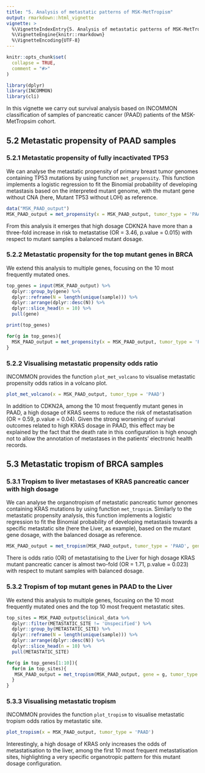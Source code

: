 ```yaml
---
title: "5. Analysis of metastatic patterns of MSK-MetTropism"
output: rmarkdown::html_vignette
vignette: >
  %\VignetteIndexEntry{5. Analysis of metastatic patterns of MSK-MetTropism}
  %\VignetteEngine{knitr::rmarkdown}
  %\VignetteEncoding{UTF-8}
---
```


```r
knitr::opts_chunk$set(
  collapse = TRUE,
  comment = "#>"
)
```

```r
library(dplyr)
library(INCOMMON)
library(cli)
```

In this vignette we carry out survival analysis based on INCOMMON classification of samples of pancreatic cancer (PAAD) patients of the MSK-MetTropsim cohort.

## 5.2 Metastatic propensity of PAAD samples

### 5.2.1 Metastatic propensity of fully incactivated TP53

We can analyse the metastatic propensity of primary breast tumor genomes 
containing TP53 mutations by using function `met_propensity`. This function
implements a logistic regression to fit the Binomial probability of developing
metastasis based on the interpreted mutant genome, with the mutant gene without 
CNA (here, Mutant TP53 without LOH) as reference.

```r
data("MSK_PAAD_output")
MSK_PAAD_output = met_propensity(x = MSK_PAAD_output, tumor_type = 'PAAD', gene = 'CDKN2A')
```

From this analysis it emerges that high dosage CDKN2A have more than a three-fold increase in risk to metastatise (OR = 3.46, p.value = 0.015) with respect to mutant samples a balanced mutant dosage.

### 5.2.2 Metastatic propensity for the top mutant genes in BRCA

We extend this analysis to multiple genes, focusing on the 10 most frequently mutated ones.

```r
top_genes = input(MSK_PAAD_output) %>% 
  dplyr::group_by(gene) %>% 
  dplyr::reframe(N = length(unique(sample))) %>% 
  dplyr::arrange(dplyr::desc(N)) %>% 
  dplyr::slice_head(n = 10) %>% 
  pull(gene)

print(top_genes)

for(g in top_genes){
  MSK_PAAD_output = met_propensity(x = MSK_PAAD_output, tumor_type = 'PAAD', gene = g)
}

```

### 5.2.2 Visualising metastatic propensity odds ratio

INCOMMON provides the function `plot_met_volcano` to visualise metastatic propensity odds ratios in a volcano plot.

```r
plot_met_volcano(x = MSK_PAAD_output, tumor_type = 'PAAD')
```

In addition to CDKN2A, among the 10 most frequently mutant genes in PAAD, a high dosage of KRAS seems to reduce the risk of metastatisation (OR = 0.59, p.value = 0.04). Given the strong worsening of survival outcomes related to high KRAS dosage in PAAD, this effect may be explained by the fact that the death rate in this configuration is high enough not to allow the annotation of metastases in the patients' electronic health records. 

## 5.3 Metastatic tropism of BRCA samples

### 5.3.1 Tropism to liver metastases of KRAS pancreatic cancer with high dosage

We can analyse the organotropism of metastatic pancreatic tumor genomes 
containing KRAS mutations by using function `met_tropsim`. Similarly to the
metastatic propensity analysis, this function implements a logistic regression to 
fit the Binomial probability of developing metastasis towards a specific metastatic
site (here the Liver, as example), based on the mutant gene dosage, with the balanced dosage as reference.

```r
MSK_PAAD_output = met_tropism(MSK_PAAD_output, tumor_type = 'PAAD', gene = 'KRAS', metastatic_site = 'Liver')
```

There is odds ratio (OR) of metastatising to the Liver for high dosage KRAS mutant pancreatic cancer is almost two-fold (OR = 1.71, p.value = 0.023) with respect to mutant samples with balanced dosage.

### 5.3.2 Tropism of top mutant genes in PAAD to the Liver

We extend this analysis to multiple genes, focusing on the 10 most frequently mutated ones and the top 10 most frequent metastatic sites.

```r
top_sites = MSK_PAAD_output$clinical_data %>% 
  dplyr::filter(METASTATIC_SITE != 'Unspecified') %>% 
  dplyr::group_by(METASTATIC_SITE) %>% 
  dplyr::reframe(N = length(unique(sample))) %>% 
  dplyr::arrange(dplyr::desc(N)) %>% 
  dplyr::slice_head(n = 10) %>% 
  pull(METASTATIC_SITE)

for(g in top_genes[1:10]){
  for(m in top_sites){
   MSK_PAAD_output = met_tropism(MSK_PAAD_output, gene = g, tumor_type = 'PAAD', metastatic_site = m) 
  }
}

```

### 5.3.3 Visualising metastatic tropism

INCOMMON provides the function `plot_tropism` to visualise metastatic tropism odds ratios by metastatic site.

```r
plot_tropism(x = MSK_PAAD_output, tumor_type = 'PAAD')
```

Interestingly, a high dosage of KRAS only increases the odds of metastatisation to the liver, among the first 10 most frequent metastatisation sites, highlighting a very specific organotropic pattern for this mutant dosage configuration.
